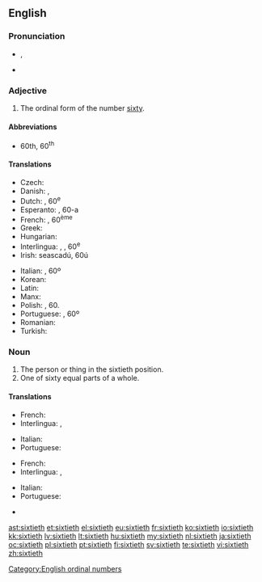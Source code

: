 ==English==

===Pronunciation===
* {{IPA|/ˈsɪkstiəθ/}}, {{X-SAMPA|/"sIksti@T/}}
* {{hyphenation|six|ti|eth}}

===Adjective===
{{en-adj|-}}

# The ordinal form of the number [[sixty]].

====Abbreviations====
* 60th, 60<sup>th</sup>

====Translations====
{{trans-top|the ordinal form of the number sixty}}
* Czech: {{t|cs|šedesátý}}
* Danish: {{t-|da|tressende}}, {{t-|da|tresindstyvende}}
* Dutch: {{t|nl|zestigste}}, 60<sup>e</sup>
* Esperanto: {{t|eo|sesdeka}}, 60-a
* French: {{t|fr|soixantième}}, 60<sup>ème</sup>
* Greek: {{t+|el|εξηκοστός|tr=exikostos}}
* Hungarian: {{t+|hu|hatvanadik}}
* Interlingua: {{t|ia|sexantesime}}, {{t|ia|sexagesime}}, 60<sup>e</sup>
* Irish: seascadú, 60ú
{{trans-mid}}
* Italian: {{t|it|sessantesimo}}, 60º
* Korean: {{t+|ko|예순째|tr=yesunjjae|sc=Hang}}
* Latin: {{t-|la|sexagesimus}}
* Manx: {{t|gv|tree feedoo}}
* Polish: {{t|pl|sześćdziesiąty}}, 60.
* Portuguese: {{t|pt|sexagésimo}}, 60º
* Romanian: {{t|ro|șaizecilea}}
* Turkish: {{t|tr|altmışıncı}}
{{trans-bottom}}

===Noun===
{{en-noun|s|-}}

# The person or thing in the sixtieth position.
# One of sixty equal parts of a whole.

====Translations====
{{trans-top|person or thing in the sixtieth position}}
* French: {{t|fr|soixantième|m|f}}
* Interlingua: {{t|ia|sexantesimo|m}}, {{t|ia|sexagesimo|m}}
{{trans-mid}}
* Italian: {{t|it|sessantesimo|m}}
* Portuguese: {{t|pt|sexagésimo|m}}
{{trans-bottom}}

{{trans-top|one of sixty equal parts of a whole}}
* French: {{t|fr|soixantième|m}}
* Interlingua: {{t|ia|sexantesimo|m}}, {{t|ia|sexagesimo|m}}
{{trans-mid}}
* Italian: {{t|it|sessantesimo|m}}
* Portuguese: {{t|pt|sexagésimo|m}}
{{trans-bottom}}

{{checktrans-top}}
* {{ttbc|nl}} {{t+|nl|zestigste}}
{{checktrans-bottom}}

[[Category:English ordinal numbers]]

[[ast:sixtieth]]
[[et:sixtieth]]
[[el:sixtieth]]
[[eu:sixtieth]]
[[fr:sixtieth]]
[[ko:sixtieth]]
[[io:sixtieth]]
[[kk:sixtieth]]
[[lv:sixtieth]]
[[lt:sixtieth]]
[[hu:sixtieth]]
[[my:sixtieth]]
[[nl:sixtieth]]
[[ja:sixtieth]]
[[oc:sixtieth]]
[[pl:sixtieth]]
[[pt:sixtieth]]
[[fi:sixtieth]]
[[sv:sixtieth]]
[[te:sixtieth]]
[[vi:sixtieth]]
[[zh:sixtieth]]